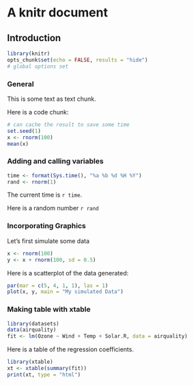 A knitr document
======================

## Introduction

```r
library(knitr)
opts_chunk$set(echo = FALSE, results = "hide")
# global options set
```

### General

This is some text as text chunk.

Here is a code chunk:
```r
# can cache the result to save some time
set.seed(1)
x <- rnorm(100)
mean(x)
```

### Adding and calling variables

```r
time <- format(Sys.time(), "%a %b %d %H %Y")
rand <- rnorm(1)
```

The current time is `r time`.

Here is a random number `r rand`

### Incorporating Graphics

Let's first simulate some data
```r
x <- rnorm(100)
y <- x + rnorm(100, sd = 0.5)
```

Here is a scatterplot of the data generated:
```r
par(mar = c(5, 4, 1, 1), las = 1)
plot(x, y, main = "My simulated Data")

```

### Making table with xtable

```r
library(datasets)
data(airquality)
fit <- lm(Ozone ~ Wind + Temp + Solar.R, data = airquality)
```

Here is a table of the regression coefficients.
```r
library(xtable)
xt <- xtable(summary(fit))
print(xt, type = "html")
```